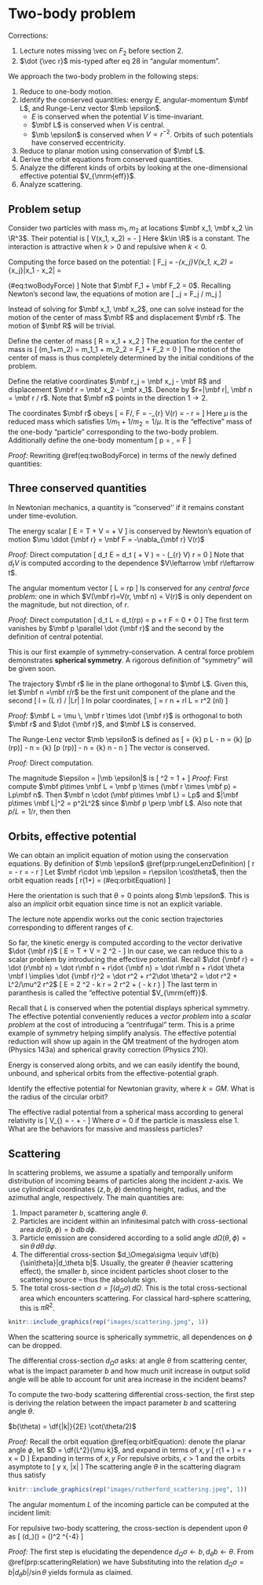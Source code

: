 # Two-body problem
Corrections: 

1. Lecture notes missing \\vec on $F_2$ before section 2.
2. $\dot {\vec r}$ mis-typed after eq 28 in "angular momentum". 

We approach the two-body problem in the following steps: 

1. Reduce to one-body motion. 
2. Identify the conserved quantities: energy $E$, 
angular-momentum $\mbf L$, and Runge-Lenz vector $\mb \epsilon$.
    - $E$ is conserved when the potential $V$ is time-invariant. 
    - $\mbf L$ is conserved when $V$ is central. 
    - $\mb \epsilon$ is conserved when $V\propto r^{-2}$. 
    Orbits of such potentials have conserved eccentricity. 
3. Reduce to planar motion using conservation of $\mbf L$. 
4. Derive the orbit equations from conserved quantities. 
5. Analyze the different kinds of orbits by 
    looking at the one-dimensional effective potential $V_{\mrm{eff}}$. 
6. Analyze scattering. 


## Problem setup {-}
::: {.definition #twoBodyProblem name="two-body problem"}
Consider two particles with mass $m_1, m_2$ 
at locations $\mbf x_1, \mbf x_2 \in \R^3$. 
Their potential is 
\[ 
    V(\mbf x_1, \mbf x_2) = -\df{k}{|\mbf x_1-\mbf x_2|}
\] 
Here $k\in \R$ is a constant. The interaction is attractive 
when $k>0$ and repulsive when $k<0$. 
:::
Computing the force based on the potential: 
\[ 
    \mbf F_j 
    = -\nabla_{\mbf x_j}V(\mbf x_1, \mbf x_2)
    = \df{k}{|\mbf x_1 - \mbf x_2|^2} 
    \nabla_{\mbf x_j}|\mbf x_1 - \mbf x_2|
    = \df{k}{|\mbf x_1-\mbf x_2|^2} 
    \begin{cases}
        (\mbf x_1 - \mbf x_2) & j = 1 \\ 
        (\mbf x_2 - \mbf x_1) & j = 2 
    \end{cases}
    (\#eq:twoBodyForce)
\] 
Note that $\mbf F_1 + \mbf F_2 = 0$. 
Recalling Newton's second law, the equations of motion are 
\[ 
    \ddot {\mbf x}_j = \mbf F_j / m_j 
\] 

Instead of solving for $\mbf x_1, \mbf x_2$, one 
can solve instead for the motion of the center of mass 
$\mbf R$ and displacement $\mbf r$. The motion of $\mbf R$ 
will be trivial. 

::: {.proposition name="center of mass motion"}
Define the center of mass 
\[ 
    \mbf R = \df{m_1}{m_1+m_2} \mbf x_1 + \df{m_2}{m_1+m_2}\mbf x_2 
\] 
The equation for the center of mass is 
\[ 
    (m_1+m_2)\ddot {\mbf R} = m_1\ddot{\mbf r}_1 + m_2\ddot{\mbf r}_2 
    = \mbf F_1 + \mbf F_2 = 0 
\] 
The motion of the center of mass is thus completely determined by the 
initial conditions of the problem. 
:::

::: {.definition name="relative coordinates, displacement"}
Define the relative coordinates $\mbf r_j = \mbf x_j - \mbf R$ 
and displacement $\mbf r = \mbf x_2 - \mbf x_1$. 
Denote by $r=|\mbf r|, \mbf n = \mbf r / r$. 
Note that $\mbf n$ points in the direction $1\to 2$. 
:::

::: {.proposition name="one-body equation"}
The coordinates $\mbf r$ obeys 
\[ 
    \ddot {\mbf r} = \mbf F/\mu, 
    \quad \mbf F = -\nabla_{\mbf r} V(r) = -\df{k}{r^3} \mbf r
    \quad \mu = \df{m_1m_2}{m_1+m_2}
\] 
Here $\mu$ is the reduced mass which satisfies $1/m_1 + 1/m_2 = 1/\mu$. 
It is the "effective" mass of the one-body "particle" 
corresponding to the two-body problem. 
Additionally define the one-body momentum 
\[ 
    \mbf p = \mu \dot {\mbf r}, \quad \dot {\mbf p} = \mbf F 
\] 

_Proof:_ Rewriting \@ref(eq:twoBodyForce) in terms of the 
newly defined quantities: 
\begin{align} 
    m_1 \ddot {\mbf x}_1 
    &= \df{k}{r^2}\mbf n 
    = -m_2 \ddot {\mbf x}_2 \\ 
    \ddot {\mbf r} 
    &= \ddot {\mbf x}_2 - \ddot {\mbf x}_1
    = -\left(\df 1 {m_2} + \df 1 {m_1}\right)\df{k}{r^2} \mbf n 
    = - \df{k}{\mu r^2}\mbf n 
\end{align}
:::

## Three conserved quantities {-}
::: {.definition name="conserved quantity (non-relativistic)"}
In Newtonian mechanics, a quantity is ''conserved'' if 
it remains constant under time-evolution. 
:::

::: {.proposition name="conservation of energy"}
The energy scalar 
\[ 
    E = T + V = \df{\mbf p^2}{2\mu} + V 
\] 
is conserved by Newton's equation of motion 
$\mu \ddot {\mbf r} = \mbf F = -\nabla_{\mbf r} V(r)$ 

_Proof:_ Direct computation 
\[ 
    d_t E = d_t \left(
        \df{\mu^2 \dot {\mbf r} \cdot \dot {\mbf r}}{2\mu} + V
    \right) 
    = \mu \dot {\mbf r}\cdot \ddot {\mbf r} 
    - (\nabla_{\mbf r} V) \cdot \mbf r = 0 
\] 
Note that $d_tV$ is computed according to 
the dependence $V\leftarrow \mbf r\leftarrow t$. 
:::

::: {.proposition name="conservation of angular momentum"}
The angular momentum vector 
\[ 
    \mbf L = \mbf r\times \mbf p 
\] 
Is conserved for any _central force problem_: one in which 
$V(\mbf r)=V(r, \mbf n) = V(r)$ is only dependent on the 
magnitude, but not direction, of $r$. 

_Proof:_ Direct computation 
\[ 
    d_t \mbf L 
    = d_t(\mbf r\times \mbf p)
    = \dot {\mbf r}\times \mbf p + \mbf r \times \mbf F
    = 0 + 0 
\] 
The first term vanishes by 
$\mbf p \parallel \dot {\mbf r}$ and the second by 
the definition of central potential. 
:::

::: {.remark}
This is our first example of symmetry-conservation. 
A central force problem demonstrates **spherical symmetry**. 
A rigorous definition of "symmetry" will be given soon. 
:::

::: {.proposition name="planar reduction"}
The trajectory $\mbf r$ lie in the plane 
orthogonal to $\mbf L$. Given this, let $\mbf n =\mbf r/r$ 
be the first unit component of the plane and the second 
\[ 
    \mbf l = (\mbf L \times \mbf r) / |\mbf L\times \mbf r| 
\] 
In polar coordinates, 
\[ 
    \dot {\mbf r} = \dot r \mbf n + r\dot \theta \mbf l 
    \implies \mbf L = \mu r^2 \dot \theta (\mbf n\times \mbf l)
\] 

_Proof:_ $\mbf L = \mu \, \mbf r \times \dot {\mbf r}$ 
is orthogonal to both $\mbf r$ and $\dot {\mbf r}$, and 
$\mbf L$ is conserved. 
:::

::: {.proposition #rungeLenzDefinition name="conservation of the Runge-Lenz vector"}
The Runge-Lenz vector $\mb \epsilon$ is defined as 
\[ 
    \mb \epsilon 
    = \df 1 {\mu k} \mbf p \times \mbf L - \mbf n 
    = \df 1 {\mu k} [\mbf p \times (\mbf r\times \mbf p)] - \mbf n 
    = \df 1 {\mu k} [\mbf p \times (\mbf r\times \mbf p)] - \mbf n 
    = \df {pL} {\mu k} \mbf n - \mbf n 
\] 
The vector is conserved. 

_Proof:_ Direct computation. 
\begin{align}
    \dot {\mb \epsilon} 
    &= \df 1 {\mu k} \mbf F \times \mbf L - \dot {\mbf n} 
    = \df 1 {\mu k} \left(-\df{k}{r^2} \mbf n\right) \times 
    [\mu r^2 \dot \theta (\mbf n \times \mbf l)] - \dot {\mbf n} \\ 
    &= -\dot \theta [\mbf n\times (\mbf n \times \mbf l)] - \dot {\mbf n}
    = \dot \theta \mbf l - \dot {\mbf n} = 0 
\end{align}
:::

::: {.proposition #rungeLenzMagnitude name="magnitude of the Runge-Lenz vector"}
The magnitude $\epsilon = |\mb \epsilon|$ is 
\[ 
    \epsilon^2 = 1 + \df{2EL^2}{\mu k^2}
\] 
_Proof:_ First compute 
$\mbf p\times \mbf L = \mbf p \times (\mbf r \times \mbf p) = Lp\mbf n$. 
Then $\mbf n \cdot (\mbf p\times \mbf L) = Lp$ and 
$|\mbf p\times \mbf L|^2 = p^2L^2$ since $\mbf p \perp \mbf L$. 
Also note that $p/L = 1/r$, then 
then 
\begin{align}
    \epsilon^2 
    &= \mbf n\cdot \mbf n  + \df{1}{\mu^2 k^2}
    [(\mbf p\times \mbf L)\cdot (\mbf p\times \mbf L)]
    - \df{2}{\mu k} \mbf n \cdot (\mbf p\times \mbf L) \\ 
    &= 1 + \df{p^2 L^2}{\mu^2k^2} - 2 \df{pL}{\mu k} 
    = 1 + \df{2L^2}{\mu k^2}\left(\df{p^2}{2\mu} - \df{pk}{L}\right)
    = 1 + \df{2EL^2}{\mu k^2}
\end{align}
:::

## Orbits, effective potential {-}
We can obtain an implicit equation of motion using the conservation equations. 
By definition of $\mb \epsilon$ \@ref(prp:rungeLenzDefinition)
\[ 
    \mbf r\cdot \mb \epsilon 
    = \df{rpL}{\mu k} - r = \df{L^2}{\mu k} - r
\] 
Let $\mbf r\cdot \mb \epsilon = r\epsilon \cos\theta$, 
then the orbit equation reads 
\[ 
    r(1+\cos\theta) = \df{L^2}{\mu k}
     (\#eq:orbitEquation)
\] 

::: {.remark}
Here the orientation is such that $\theta=0$ points along $\mb \epsilon$. 
This is also an _implicit_ orbit equation since time is not an explicit 
variable.  
:::
The lecture note appendix works out the conic section 
trajectories corresponding to different ranges of $\epsilon$. 

::: {.definition #effectivePotential name="effective radial potential"}
So far, the kinetic energy is computed according to the vector derivative 
$\dot {\mbf r}$ 
\[ 
    E = T + V = \df 1 2 \mu \dot {\mbf r}^2 - \df{k}{r}
\] 
In our case, we can reduce this to a scalar problem 
by introducing the effective potential. 
Recall $\dot {\mbf r} = \dot (r\mbf n) 
= \dot r\mbf n + r\dot {\mbf n} = \dot r\mbf n + r\dot \theta \mbf l 
\implies \dot {\mbf r}^2 = \dot r^2 + r^2\dot \theta^2 = \dot r^2 + L^2/\mu^2 r^2$ 
\[ 
    E = \df 1 2 \mu \dot{\mbf r}^2 - \df k r 
    = \df 1 2 \mu \dot r^2 + \left(\df {L^2}{2\mu r^2} - \df k r \right)
\] 
The last term in paranthesis is called the "effective potential $V_{\mrm{eff}}$. 
:::

::: {.remark}
Recall that $L$ is conserved when the potential displays spherical symmetry. 
The effective potential conveniently reduces a _vector problem_ 
into a _scalar problem_ at the cost of introducing a "centrifugal" term. 
This is a prime example of symmetry helping simplify analysis. 
The effective potential reduction will show up again in the 
QM treatment of the hydrogen atom (Physics 143a) and spherical gravity 
correction (Physics 210). 
:::
Energy is conserved along orbits, and we can easily identify the 
bound, unbound, and spherical orbits from the effective-potential graph. 

::: {.exercise name="relativistic gravitational effective-potential"}
Identify the effective potential for Newtonian gravity, where $k=GM$. 
What is the radius of the circular orbit? 

The effective radial potential from a spherical mass according to 
general relativity is 
\[ 
    V_{\mrm{eff}} = -\sigma \df{GM}{r} + \df{L^2}{2r^2} - \df{GML^2}{r^3}
\] 
Where $\sigma=0$ if the particle is massless else $1$. 
What are the behaviors for massive and massless particles? 
:::


## Scattering {-}
In scattering problems, we assume a spatially and temporally uniform distribution 
of incoming beams of particles along the incident $z$-axis. 
We use cylindrical coordinates $(z, b, \phi)$ denoting 
height, radius, and the azimuthal angle, respectively. The main quantities are: 

1. Impact parameter $b$, scattering angle $\theta$. 
2. Particles are incident within an infinitesimal patch with cross-sectional 
    area $d\sigma(b, \phi) = b\, db\, d\phi$. 
3. Particle emission are considered according to a solid angle 
    $d\Omega(\theta, \phi) = \sin\theta \, d\theta\, d\varphi$. 
4. The differential cross-section $d_\Omega\sigma \equiv \df{b}{\sin\theta}|d_\theta b|$. 
    Usually, the greater $\theta$ (heavier scattering effect), the smaller $b$, since 
    incident particles shoot closer to the scattering source -- thus the absolute sign. 
5. The total cross-section $\sigma = \int (d_\Omega \sigma)\, d\Omega$. This is the total 
    cross-sectional area which encounters scattering. For classical hard-sphere scattering, 
    this is $\pi R^2$. 

```r
knitr::include_graphics(rep("images/scattering.jpeg", 1))
```

::: {.remark}
When the scattering source is spherically symmetric, 
all dependences on $\phi$ can be dropped. 

The differential cross-section $d_\Omega \sigma$ asks: 
at angle $\theta$ from scattering center, what is the 
impact parameter $b$ and how much unit increase in 
output solid angle will be able to account for unit 
area increase in the incident beams? 
:::

To compute the two-body scattering differential cross-section, 
the first step is deriving the relation between the impact 
parameter $b$ and scattering angle $\theta$. 

::: {.proposition #scatteringRelation name="scattering relation"}
$b(\theta) = \df{|k|}{2E} \cot(\theta/2)$

_Proof:_ Recall the orbit equation \@ref(eq:orbitEquation): 
denote the planar angle $\phi$, 
let $D = \df{L^2}{\mu k}$, and expand in terms of $x, y$
\[ 
    r(1 + \epsilon \cos\phi) = r + \epsilon x = D
\] 
Expanding in terms of $x, y$ 
\begin{align}
    r^2 &= x^2 + y^2 = (D - \epsilon x)^2 \\ 
    y^2 &= (\epsilon^2 - 1)x^2 - 2D\epsilon x + D^2
\end{align}
For repulsive orbits, $\epsilon>1$ and the orbits asymptote to 
\[ 
    y \sim \pm \sqrt{\epsilon^2 - 1} x, \quad |x|\to \infty 
\] 
The scattering angle $\theta$ in the scattering diagram thus satisfy 
\begin{align}
    \tan\theta_{\mrm{max}} = \sqrt{\epsilon^2 - 1}, 
    \quad \tan(\theta/2) = \tan(\pi/2 - \theta_{\mrm{max}}) 
    = \cot(\theta_{\mrm{max}})
\end{align}
```r
knitr::include_graphics(rep("images/rutherford_scattering.jpeg", 1))
```
The angular momentum $L$ of the incoming particle can be 
computed at the incident limit: 
\begin{align}
    L &= |\mbf r\times \mbf p| = b p = b\sqrt{2\mu E} \\ 
    \cot(\theta/2) &= \tan(\theta_{\mrm{max}}) 
    = \sqrt{\df{2EL^2}{\mu k^2}} = \df{2bE}{|k|}
\end{align}
:::

::: {.theorem name="Rutherford cross-section formula"}
For repulsive two-body scattering, the cross-section is dependent upon $\theta$ as 
\[ 
    (d_\Omega \sigma)(\theta) = \left(\df{k}{4E}\right)^2 \sin^{-4}\df{\theta}{2}
\] 

_Proof:_ The first step is elucidating the dependence 
$d_\Omega \sigma \leftarrow b,\, d_\theta b \leftarrow \theta$. 
From \@ref(prp:scatteringRelation) we have 
\begin{align}
    b(\theta) &= \df{|k|}{2E}\cot(\theta/2)  \\ 
    d_\theta b &= -\df{|k|}{4E} \mrm{csc}^2(\theta/2)
\end{align}
Substituting into the relation $d_\Omega \sigma = b|d_\theta b|/\sin\theta$ yields 
formula as claimed. 
:::